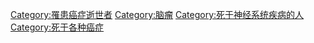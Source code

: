 [[Category:罹患癌症逝世者|Category:罹患癌症逝世者]]
[[Category:脑瘤|Category:脑瘤]]
[[Category:死于神经系统疾病的人|Category:死于神经系统疾病的人]]
[[Category:死于各种癌症|Category:死于各种癌症]]